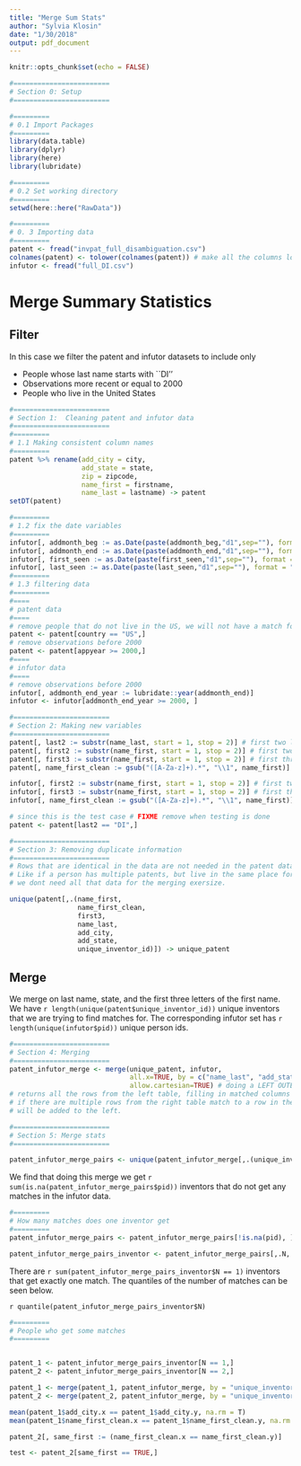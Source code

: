 ```yaml
---
title: "Merge Sum Stats"
author: "Sylvia Klosin"
date: "1/30/2018"
output: pdf_document
---
```


```r
knitr::opts_chunk$set(echo = FALSE)

#========================
# Section 0: Setup
#========================

#=========
# 0.1 Import Packages
#=========
library(data.table)
library(dplyr)
library(here)
library(lubridate)

#=========
# 0.2 Set working directory 
#=========
setwd(here::here("RawData"))

#=========
# 0. 3 Importing data
#=========
patent <- fread("invpat_full_disambiguation.csv")
colnames(patent) <- tolower(colnames(patent)) # make all the columns lower case
infutor <- fread("full_DI.csv")
```


# Merge Summary Statistics 

## Filter

In this case we filter the patent and infutor datasets to include only 

- People whose last name starts with ``DI''
- Observations more recent or equal to 2000
- People who live in the United States 


```r
#========================
# Section 1:  Cleaning patent and infutor data  
#========================
#=========
# 1.1 Making consistent column names
#=========
patent %>% rename(add_city = city,
                  add_state = state, 
                  zip = zipcode, 
                  name_first = firstname,
                  name_last = lastname) -> patent
setDT(patent)

#=========
# 1.2 fix the date variables 
#=========
infutor[, addmonth_beg := as.Date(paste(addmonth_beg,"d1",sep=""), format = "%Ym%md%d")]
infutor[, addmonth_end := as.Date(paste(addmonth_end,"d1",sep=""), format = "%Ym%md%d")]
infutor[, first_seen := as.Date(paste(first_seen,"d1",sep=""), format = "%Ym%md%d")]
infutor[, last_seen := as.Date(paste(last_seen,"d1",sep=""), format = "%Ym%md%d")]
#=========
# 1.3 filtering data
#=========
#====
# patent data
#====
# remove people that do not live in the US, we will not have a match for them 
patent <- patent[country == "US",]
# remove observations before 2000
patent <- patent[appyear >= 2000,]
#====
# infutor data
#====
# remove observations before 2000
infutor[, addmonth_end_year := lubridate::year(addmonth_end)]
infutor <- infutor[addmonth_end_year >= 2000, ]
```


```r
#========================
# Section 2: Making new variables  
#========================
patent[, last2 := substr(name_last, start = 1, stop = 2)] # first two letters of last name
patent[, first2 := substr(name_first, start = 1, stop = 2)] # first two letters of first name
patent[, first3 := substr(name_first, start = 1, stop = 2)] # first three letters of first name
patent[, name_first_clean := gsub("([A-Za-z]+).*", "\\1", name_first)] # remove the weird middle initals

infutor[, first2 := substr(name_first, start = 1, stop = 2)] # first two letters of first name
infutor[, first3 := substr(name_first, start = 1, stop = 2)] # first three letters of first name
infutor[, name_first_clean := gsub("([A-Za-z]+).*", "\\1", name_first)] # remove the weird middle initals

# since this is the test case # FIXME remove when testing is done
patent <- patent[last2 == "DI",]
```


```r
#========================
# Section 3: Removing duplicate information
#========================
# Rows that are identical in the data are not needed in the patent data. 
# Like if a person has multiple patents, but live in the same place for them, 
# we dont need all that data for the merging exersize. 

unique(patent[,.(name_first,
                 name_first_clean,
                 first3,
                 name_last,
                 add_city,
                 add_state,
                 unique_inventor_id)]) -> unique_patent
```

## Merge

We merge on last name, state, and the first three letters of the first name. We have `r length(unique(patent$unique_inventor_id))` unique inventors that we are trying to find matches for. The corresponding infutor set has `r length(unique(infutor$pid))` unique person ids. 

```r
#========================
# Section 4: Merging
#========================
patent_infutor_merge <- merge(unique_patent, infutor, 
                              all.x=TRUE, by = c("name_last", "add_state", "first3"),
                              allow.cartesian=TRUE) # doing a LEFT OUTER JOIN
# returns all the rows from the left table, filling in matched columns (or NA) from the right table
# if there are multiple rows from the right table match to a row in the left table, then new rows 
# will be added to the left. 
```



```r
#========================
# Section 5: Merge stats
#========================

patent_infutor_merge_pairs <- unique(patent_infutor_merge[,.(unique_inventor_id, pid)])
```


We find that doing this merge we get `r sum(is.na(patent_infutor_merge_pairs$pid))` inventors that do not get any matches in the infutor data. 


```r
#=========
# How many matches does one inventor get 
#=========
patent_infutor_merge_pairs <- patent_infutor_merge_pairs[!is.na(pid), ]

patent_infutor_merge_pairs_inventor <- patent_infutor_merge_pairs[,.N,.(unique_inventor_id)]
```

There are `r sum(patent_infutor_merge_pairs_inventor$N == 1)` inventors that get exactly one match. The quantiles of the number of matches can be seen below.  


` r quantile(patent_infutor_merge_pairs_inventor$N)`


```r
#=========
# People who get some matches
#=========


patent_1 <- patent_infutor_merge_pairs_inventor[N == 1,]
patent_2 <- patent_infutor_merge_pairs_inventor[N == 2,]

patent_1 <- merge(patent_1, patent_infutor_merge, by = "unique_inventor_id")
patent_2 <- merge(patent_2, patent_infutor_merge, by = "unique_inventor_id")

mean(patent_1$add_city.x == patent_1$add_city.y, na.rm = T)
mean(patent_1$name_first_clean.x == patent_1$name_first_clean.y, na.rm = T)

patent_2[, same_first := (name_first_clean.x == name_first_clean.y)]

test <- patent_2[same_first == TRUE,]
```





